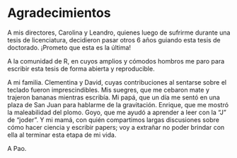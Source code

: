 # Agradecimientos {.unnumbered}

A mis directores, Carolina y Leandro, quienes luego de sufrirme durante una tesis de licenciatura, decidieron pasar otros 6 años guiando esta tesis de doctorado. 
¡Prometo que esta es la última!

A la comunidad de R, en cuyos amplios y cómodos hombros me paro para escribir esta tesis de forma abierta y reproducible. 

A mi familia.
Clementina y David, cuyas contribuciones al sentarse sobre el teclado fueron imprescindibles. 
Mis suegres, que me cebaron mate y trajeron bananas mientras escribía. 
Mi papá, que un día me sentó en una plaza de San Juan para hablarme de la gravitación.
Enrique, que me mostró la maleabilidad del plomo.
Goyo, que me ayudó a aprender a leer con la "J" de "joder".
Y mi mamá, con quién compartimos largas discusiones sobre cómo hacer ciencia y escribir papers; voy a extrañar no poder brindar con ella al terminar esta etapa de mi vida.  

A Pao. 
